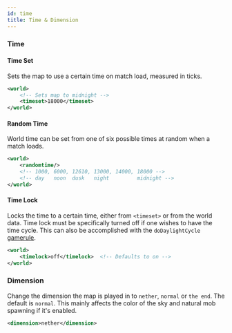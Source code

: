 ```yaml
---
id: time
title: Time & Dimension
---
```


### Time

#### Time Set

Sets the map to use a certain time on match load, measured in ticks.

```xml
<world>
    <!-- Sets map to midnight -->
    <timeset>18000</timeset>
</world>
```

#### Random Time

World time can be set from one of six possible times at random when a match loads.

```xml
<world>
    <randomtime/>
    <!-- 1000, 6000, 12610, 13000, 14000, 18000 -->
    <!-- day   noon  dusk   night         midnight -->
</world>
```

#### Time Lock

Locks the time to a certain time, either from `<timeset>` or from the world data.
Time lock must be specifically turned off if one wishes to have the time cycle.
This can also be accomplished with the `doDaylightCycle` [gamerule](/docs/modules/mechanics/gamerules).

```xml
<world>
    <timelock>off</timelock>  <!-- Defaults to on -->
</world>
```

### Dimension

Change the dimension the map is played in to `nether`, `normal` or `the end`. The default is `normal`.
This mainly affects the color of the sky and natural mob spawning if it's enabled.

```xml
<dimension>nether</dimension>
```
